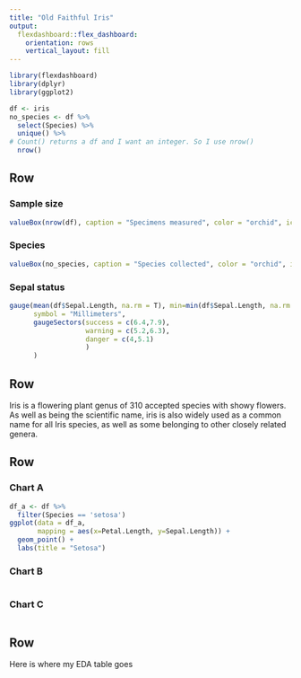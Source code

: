 ```yaml
---
title: "Old Faithful Iris"
output: 
  flexdashboard::flex_dashboard:
    orientation: rows
    vertical_layout: fill
---
```


```r
library(flexdashboard)
library(dplyr)
library(ggplot2)
```

```r
df <- iris
no_species <- df %>%
  select(Species) %>%
  unique() %>%
# Count() returns a df and I want an integer. So I use nrow()
  nrow()
```

Row {data-height=70}
-----------------------------------------------------------------------
### Sample size

```r
valueBox(nrow(df), caption = "Specimens measured", color = "orchid", icon = "ion-ios-flower")
```

### Species

```r
valueBox(no_species, caption = "Species collected", color = "orchid", icon = "fa-solid fa-heart")
```

### Sepal status

``` r
gauge(mean(df$Sepal.Length, na.rm = T), min=min(df$Sepal.Length, na.rm = T), max=max(df$Sepal.Length, na.rm = T), 
      symbol = "Millimeters", 
      gaugeSectors(success = c(6.4,7.9),
                   warning = c(5.2,6.3), 
                   danger = c(4,5.1)
                   )
      )
```

Row {data-height=100}
-----------------------------------------------------------------------
Iris is a flowering plant genus of 310 accepted species with showy flowers. As well as being the scientific name, iris is also widely used as a common name for all Iris species, as well as some belonging to other closely related genera.


Row {data-height=350, .tabset}
-----------------------------------------------------------------------

### Chart A

```r
df_a <- df %>%
  filter(Species == 'setosa')
ggplot(data = df_a,
       mapping = aes(x=Petal.Length, y=Sepal.Length)) +
  geom_point() +
  labs(title = "Setosa")
```

### Chart B

```r

```

### Chart C

```r

```

Row {data-height=350}
-------------------------------------

Here is where my EDA table goes